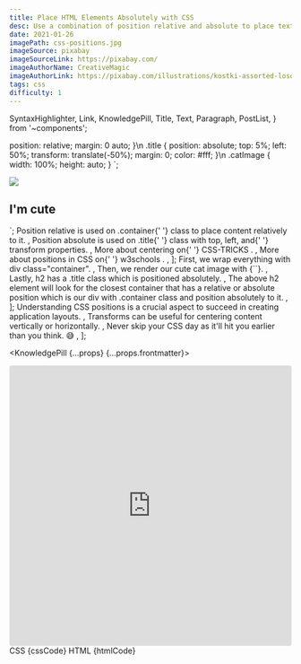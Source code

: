 ```yaml
---
title: Place HTML Elements Absolutely with CSS
desc: Use a combination of position relative and absolute to place text on the image (cute cat included) card.
date: 2021-01-26
imagePath: css-positions.jpg
imageSource: pixabay
imageSourceLink: https://pixabay.com/
imageAuthorName: CreativeMagic
imageAuthorLink: https://pixabay.com/illustrations/kostki-assorted-losowe-zabawki-677092/
tags: css
difficulty: 1
---
```


  SyntaxHighlighter,
  Link,
  KnowledgePill,
  Title,
  Text,
  Paragraph,
  PostList,
} from '~components';

  position: relative;
  margin: 0 auto;
}\n
.title {
  position: absolute;
  top: 5%;
  left: 50%;
  transform: translate(-50%);
  margin: 0;
  color: #fff;
}\n
.catImage {
  width: 100%;
  height: auto;
}
`;

  <img src="https://cataas.com/cat/cute" class="catImage" />
  <h2 class="title">I'm cute</h2>
</div>`;

  <Text>
    Position <Text code>relative</Text> is used on <Text code>.container</Text>{' '}
    class to place content relatively to it.
  </Text>,
  <Text>
    Position <Text code>absolute</Text> is used on <Text code>.title</Text>{' '}
    class with <Text code>top</Text>, <Text code>left</Text>, and{' '}
    <Text code>transform</Text> properties.
  </Text>,
  <Text>
    More about centering on{' '}
    <Link href="https://css-tricks.com/centering-css-complete-guide/">
      CSS-TRICKS
    </Link>
    .
  </Text>,
  <Text>
    More about positions in CSS on{' '}
    <Link href="https://www.w3schools.com/css/css_positioning.asp">
      w3schools
    </Link>
    .
  </Text>,
];

  <Text>
    First, we wrap everything with <Text code>div class="container"</Text>.
  </Text>,
  <Text>
    Then, we render our cute cat image with <Text code>{`<img src.../>`}</Text>.
  </Text>,
  <Text>
    Lastly, <Text code>h2</Text> has a <Text code>.title</Text> class which is
    positioned absolutely.
  </Text>,
  <Text>
    The above <Text code>h2</Text> element will look for the closest container
    that has a <Text code>relative</Text> or <Text code>absolute</Text> position
    which is our <Text code>div</Text> with <Text code>.container</Text> class
    and position absolutely to it.
  </Text>,
];

  <Text>
    Understanding CSS positions is a crucial aspect to succeed in creating
    application layouts.
  </Text>,
  <Text>
    Transforms can be useful for centering content vertically or horizontally.
  </Text>,
  <Text>
    Never skip your CSS day as it'll hit you earlier than you think. 😅
  </Text>,
];

<KnowledgePill {...props} {...props.frontmatter}>
  <Title level={4} transform="none">
    Preview
  </Title>
  <Paragraph>
    <iframe
      src="https://codesandbox.io/embed/practical-violet-1icj7?fontsize=14&hidenavigation=1&theme=dark"
      style="width:100%; height:500px; border:0; border-radius: 4px; overflow:hidden;"
      title="practical-violet-1icj7"
      allow="accelerometer; ambient-light-sensor; camera; encrypted-media; geolocation; gyroscope; hid; microphone; midi; payment; usb; vr; xr-spatial-tracking"
      sandbox="allow-forms allow-modals allow-popups allow-presentation allow-same-origin allow-scripts"
    ></iframe>
  </Paragraph>
  <Title level={4} transform="none">
    Combination of positions
  </Title>
  <Text size="small">CSS</Text>
  <SyntaxHighlighter language="css">{cssCode}</SyntaxHighlighter>
  <PostList data={cssListData} />
  <Text size="small">HTML</Text>
  <SyntaxHighlighter language="css">{htmlCode}</SyntaxHighlighter>
  <PostList data={htmlListData} />
  <Title level={4} transform="none">
    Summary
  </Title>
  <PostList data={listData} />
</KnowledgePill>
